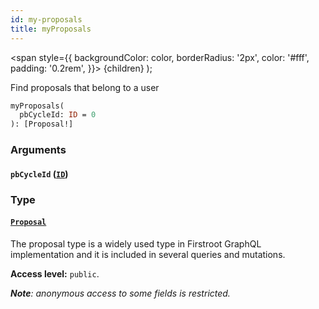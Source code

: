 ```yaml
---
id: my-proposals
title: myProposals
---
```


<span
style={{
      backgroundColor: color,
      borderRadius: '2px',
      color: '#fff',
      padding: '0.2rem',
    }}>
{children}
</span>
);

Find proposals that belong to a user

```graphql
myProposals(
  pbCycleId: ID = 0
): [Proposal!]

```

### Arguments

#### `pbCycleId` ([`ID`](/api/scalars/id))

### Type

#### [`Proposal`](/api/objects/proposal)

The proposal type is a widely used type in Firstroot GraphQL implementation and it is included in several queries and mutations.

**Access level:** `public`.

_**Note**: anonymous access to some fields is restricted._
